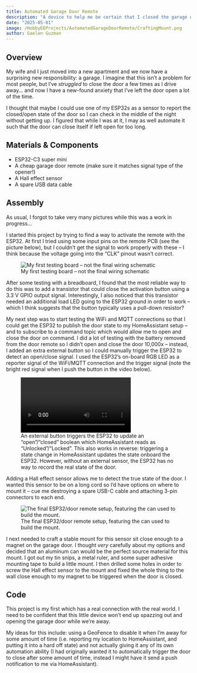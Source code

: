 ```yaml
---
title: Automated Garage Door Remote
description: "A device to help me be certain that I closed the garage door on my way out of the house -- sync'ed with Home Assistant!"
date: "2025-05-01"
image: /HobbyEEProjects/AutomatedGarageDoorRemote/CraftingMount.png
author: Gaelen Guzman
---
```


## Overview

My wife and I just moved into a new apartment and we now have a surprising new responsibility: a garage. I imagine that this isn't a problem for most people, but I've *struggled* to close the door a few times as I drive away... and now I have a new-found anxiety that I've left the door open a lot of the time. 

I thought that maybe I could use one of my ESP32s as a sensor to report the closed/open state of the door so I can check in the middle of the night without getting up. I figured that while I was at it, I may as well automate it such that the door can close itself if left open for too long. 

## Materials & Components

* ESP32-C3 super mini
* A cheap garage door remote (make sure it matches signal type of the opener!)
* A Hall effect sensor
* A spare USB data cable

## Assembly

As usual, I forgot to take very many pictures while this was a work in progress...

I started this project by trying to find a way to activate the remote with the ESP32. At first I tried using some input pins on the remote PCB (see the picture below), but I couldn't get the signal to work properly with these -- I think because the voltage going into the "CLK" pinout wasn't correct. 

:::{.border}
![My first testing board -- not the final wiring schematic](/HobbyEEProjects/AutomatedGarageDoorRemote/InitialTestingSetup.jpeg){group="AutomatedGarageDoor"}
:::

After some testing with a breadboard, I found that the most reliable way to do this was to add a transistor that could close the activation button using a 3.3 V GPIO output signal. Interestingly, I also noticed that this transistor needed an additional load LED going to the ESP32 ground in order to work -- which I think suggests that the button typically uses a pull-down resistor? 

My next step was to start testing the WiFi and MQTT connections so that I could get the ESP32 to publish the door state to my HomeAssistant setup -- and to subscribe to a command topic which would allow me to open and close the door on command. I did a lot of testing with the battery removed from the door remote so I didn't open and close the door 10,000x -- instead, I added an extra external button so I could manually trigger the ESP32 to detect an open/close signal. I used the ESP32's on-board RGB LED as a reporter signal of the WiFi/MQTT connection and the trigger signal (note the bright red signal when I push the button in the video below).

![An external button triggers the ESP32 to update an "open"/"closed" boolean which HomeAssistant reads as "Unlocked"/"Locked". This also works in reverse: triggering a state change in HomeAssistant updates the state onboard the ESP32. However, without an external sensor, the ESP32 has no way to record the real state of the door.](/HobbyEEProjects/AutomatedGarageDoorRemote/HomeAssistantPublishing.mp4){group="AutomatedGarageDoor"}

Adding a Hall effect sensor allows me to detect the true state of the door. I wanted this sensor to be on a long cord so I'd have options on where to mount it -- cue me destroying a spare USB-C cable and attaching 3-pin connectors to each end. 

![The final ESP32/door remote setup, featuring the can used to build the mount.](/HobbyEEProjects/AutomatedGarageDoorRemote/CraftingMount.png)

I next needed to craft a stable mount for this sensor sit close enough to a magnet on the garage door. I thought *very* carefully about my options and decided that an aluminum can would be the perfect source material for this mount. I got out my tin snips, a metal ruler, and some super adhesive mounting tape to build a little mount. I then drilled some holes in order to screw the Hall effect sensor to the mount and fixed the whole thing to the wall close enough to my magnet to be triggered when the door is closed.

## Code

This project is my first which has a real connection with the real world. I need to be confident that this little device won't end up spazzing out and opening the garage door while we're away. 

My ideas for this include: using a GeoFence to disable it when I'm away for some amount of time (i.e. reporting my location to HomeAssistant, and putting it into a hard off state) and not actually giving it any of its own automation ability (I had originally wanted it to automatically trigger the door to close after some amount of time, instead I might have it send a push notification to me via HomeAssistant).